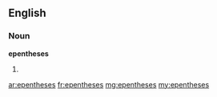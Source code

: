 ==English==

===Noun===
'''epentheses'''

# {{plural of|epenthesis}}

[[ar:epentheses]]
[[fr:epentheses]]
[[mg:epentheses]]
[[my:epentheses]]